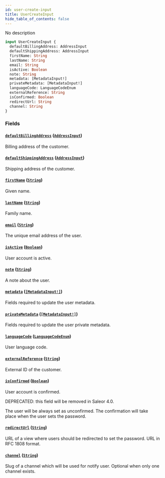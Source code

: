 ```yaml
---
id: user-create-input
title: UserCreateInput
hide_table_of_contents: false
---
```


No description

```graphql
input UserCreateInput {
  defaultBillingAddress: AddressInput
  defaultShippingAddress: AddressInput
  firstName: String
  lastName: String
  email: String
  isActive: Boolean
  note: String
  metadata: [MetadataInput!]
  privateMetadata: [MetadataInput!]
  languageCode: LanguageCodeEnum
  externalReference: String
  isConfirmed: Boolean
  redirectUrl: String
  channel: String
}
```

### Fields

#### [`defaultBillingAddress`](#) ([`AddressInput`](../../../developer/api-reference/inputs/address-input))

Billing address of the customer.

#### [`defaultShippingAddress`](#) ([`AddressInput`](../../../developer/api-reference/inputs/address-input))

Shipping address of the customer.

#### [`firstName`](#) ([`String`](../../../developer/api-reference/scalars/string))

Given name.

#### [`lastName`](#) ([`String`](../../../developer/api-reference/scalars/string))

Family name.

#### [`email`](#) ([`String`](../../../developer/api-reference/scalars/string))

The unique email address of the user.

#### [`isActive`](#) ([`Boolean`](../../../developer/api-reference/scalars/boolean))

User account is active.

#### [`note`](#) ([`String`](../../../developer/api-reference/scalars/string))

A note about the user.

#### [`metadata`](#) ([`[MetadataInput!]`](../../../developer/api-reference/inputs/metadata-input))

Fields required to update the user metadata.

#### [`privateMetadata`](#) ([`[MetadataInput!]`](../../../developer/api-reference/inputs/metadata-input))

Fields required to update the user private metadata.

#### [`languageCode`](#) ([`LanguageCodeEnum`](../../../developer/api-reference/enums/language-code-enum))

User language code.

#### [`externalReference`](#) ([`String`](../../../developer/api-reference/scalars/string))

External ID of the customer.

#### [`isConfirmed`](#) ([`Boolean`](../../../developer/api-reference/scalars/boolean))

User account is confirmed.

DEPRECATED: this field will be removed in Saleor 4.0.

The user will be always set as unconfirmed. The confirmation will take place when the user sets the password.

#### [`redirectUrl`](#) ([`String`](../../../developer/api-reference/scalars/string))

URL of a view where users should be redirected to set the password. URL in RFC 1808 format.

#### [`channel`](#) ([`String`](../../../developer/api-reference/scalars/string))

Slug of a channel which will be used for notify user. Optional when only one channel exists.
